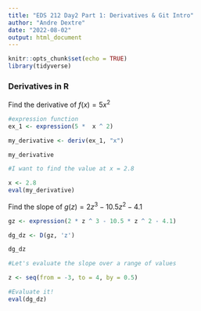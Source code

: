 ```yaml
---
title: "EDS 212 Day2 Part 1: Derivatives & Git Intro"
author: "Andre Dextre"
date: "2022-08-02"
output: html_document
---
```


```r
knitr::opts_chunk$set(echo = TRUE)
library(tidyverse)
```

### Derivatives in R

Find the derivative of $f(x) = 5x^2$

```r

#expression function 
ex_1 <- expression(5 *  x ^ 2)

my_derivative <- deriv(ex_1, "x")

my_derivative

#I want to find the value at x = 2.8

x <- 2.8
eval(my_derivative)

```

Find the slope of $g(z) = 2z^3-10.5z^2-4.1$

```r
gz <- expression(2 * z ^ 3 - 10.5 * z ^ 2 - 4.1)

dg_dz <- D(gz, 'z')

dg_dz

#Let's evaluate the slope over a range of values

z <- seq(from = -3, to = 4, by = 0.5)

#Evaluate it!
eval(dg_dz)


```




